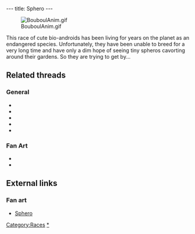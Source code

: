 ---
title: Sphero
---

[[Image:BouboulAnim.gif|right]]

This race of cute bio-androids has been living for years on the planet as an endangered species. Unfortunately, they have been unable to breed for a very long time and have only a dim hope of seeing tiny spheros cavorting around their gardens. So they are trying to get by...

==Related threads==
===General===
* {{thread|id=8431|title=Grandma}}
* {{thread|id=7547|title=Sphero where no sphero should be}}
* {{thread|id=3806|title=Sphero in LBA 1}}
* {{thread|id=2353|title=Spheroes/Bouboules}}
* {{thread|id=132|title=What the hell is that?}}

===Fan Art===
* {{post|id=266922|title=Another 3D twinsen}}
* {{thread|id=10348|title=Sphero 3D- Can you help me a little bit?}}

==External links==
===Fan art===
* [http://www.deviantart.com/view/9989630/ Sphero]

{{Stub}}

[[Category:Races]]
[[Category:Spheroes|*]]